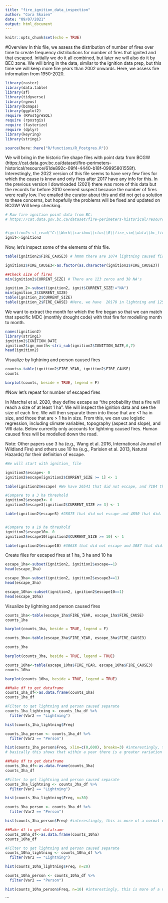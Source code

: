 ```yaml
---
title: "fire_ignition_data_inspection"
author: "Cora Skaien"
date: "09/07/2021"
output: html_document
---
```


```r
knitr::opts_chunk$set(echo = TRUE)
```


<!--
Copyright 2021 Province of British Columbia

Licensed under the Apache License, Version 2.0 (the "License");
you may not use this file except in compliance with the License.
You may obtain a copy of the License at

http://www.apache.org/licenses/LICENSE-2.0

Unless required by applicable law or agreed to in writing, software distributed under the License is distributed on an "AS IS" BASIS,
WITHOUT WARRANTIES OR CONDITIONS OF ANY KIND, either express or implied.
See the License for the specific language governing permissions and limitations under the License.
-->

#Overview
In this file, we assess the distribution of number of fires over time to create frequency distributions for number of fires that ignited and that escaped. Initially we do it all combined, but later we will also do it by BEC zone. We will bring in the data, similar to the ignition data prep, but this time we will keep more fire years than 2002 onwards. Here, we assess fire information from 1950-2020.

```r

library(raster)
library(data.table)
library(sf)
library(tidyverse)
library(rgeos)
library(bcmaps)
library(ggplot2)
require (RPostgreSQL)
require (rpostgis)
require (fasterize)
require (dplyr)
library(keyring)
library(stringi)

source(here::here("R/functions/R_Postgres.R"))
```

We will bring in the historic fire shape files with point data from BCGW (https://cat.data.gov.bc.ca/dataset/fire-perimeters-historical/resource/61de892c-09f4-4440-b18f-09995801558f).
Interestingly, the 2022 version of this file seems to have very few fires for which the cause is know and only fires after 2017 have any info for this. In the previous version I downloaded (2021) there was more of this data but the records for before 2010 seemed suspect because the number of fires were really low. I've emailed the curator about this and did not get a solution to these concerns, but hopefully the problems will be fixed and updated on BCGW! Will keep checking.

```r

# Raw fire ignition point data from BC:
# https://cat.data.gov.bc.ca/dataset/fire-perimeters-historical/resource/61de892c-09f4-4440-b18f-09995801558f


#ignition2<-st_read("C:\\Work\\caribou\\clus\\R\\fire_sim\\data\\bc_fire_ignition.shp")
ignit<-ignition2
```

Now, let's inspect some of the elements of this file.

```r
table(ignition2$FIRE_CAUSE3) # hmmm there are 1074 lightning caused fires, 960 human caused ones and 30043 unknown. I dont think I can filter this by the cause of fire. If I do I loose a TON of data! BAD!

ignition2$FIRE_CAUSE3<-as.factor(as.character(ignition2$FIRE_CAUSE3))
```


```r
##Check size of fires
min(ignition2$CURRENT_SIZE) # There are 123 zeros and 38 NA's

ignition_2<-subset(ignition2, ignit$CURRENT_SIZE!="NA")
min(ignition_2$CURRENT_SIZE)
table(ignition_2$CURRENT_SIZE)
table(ignition_2$FIRE_CAUSE) #Here, we have  20178 in lightning and 12530 in person
```

We want to extract the month for which the fire began so that we can match that specific MDC (monthly drought code) with that fire for modelling month to month.

```r
names(ignition2)
library(stringi)
ignition2$IGNITION_DATE
ignition2$ign_month<-stri_sub(ignition2$IGNITION_DATE,6,7)
head(ignition2)


```

Visualize by lightning and person caused fires

```r
counts<-table(ignition2$FIRE_YEAR, ignition2$FIRE_CAUSE)
counts

barplot(counts, beside = TRUE, legend = F)
```



#Now let's repeat for number of escaped fires

In Marchal et al. 2020, they define escape as "the probability that a fire will reach a size of at least 1 ha". We will inspect the ignition data and see the size of each fire. We will then separate them into those that are <1 ha in size, and those that are > 1 ha in size. From this, we can use logistic regression, including climate variables, topography (aspect and slope), and VRI data. Below currently only accounts for lightning caused fires. Human caused fires will be modelled down the road.

Note: Other papers use 3 ha (e.g., Wang et al. 2016, International Journal of Wildland Fire) and others use 10 ha (e.g., Parisien et al. 2013, Natural Hazards) for their definition of escape.

```r
#We will start with ignition_ file

ignition2$escape<- 0
ignition2$escape[ignition2$CURRENT_SIZE >= 1] <- 1

table(ignition2$escape) #We have 26541 that did not escape, and 7184 that did escape.

#Compare to a 3 ha threshold
ignition2$escape3<- 0
ignition2$escape3[ignition2$CURRENT_SIZE >= 3] <- 1

table(ignition2$escape3) #28875 that did not escape and 4850 that did.


#Compare to a 10 ha threshold
ignition2$escape10<- 0
ignition2$escape10[ignition2$CURRENT_SIZE >= 10] <- 1

table(ignition2$escape10) #30638 that did not escape and 3087 that did.

```
Create files for escaped fires at 1 ha, 3 ha and 10 ha
```r
escape_1ha<-subset(ignition2, ignition2$escape==1)
head(escape_1ha)

escape_3ha<-subset(ignition2, ignition2$escape3==1)
head(escape_3ha)

escape_10ha<-subset(ignition2, ignition2$escape10==1)
head(escape_10ha)

```

Visualize by lightning and person caused fires

```r
counts_1ha<-table(escape_1ha$FIRE_YEAR, escape_1ha$FIRE_CAUSE)
counts_1ha

barplot(counts_1ha, beside = TRUE, legend = F)
```
```r
counts_3ha<-table(escape_3ha$FIRE_YEAR, escape_3ha$FIRE_CAUSE3)

counts_3ha

barplot(counts_3ha, beside = TRUE, legend = TRUE)
```

```r
counts_10ha<-table(escape_10ha$FIRE_YEAR, escape_10ha$FIRE_CAUSE3)
counts_10ha

barplot(counts_10ha, beside = TRUE, legend = TRUE)
```


```r
##Make df to get dataframe
counts_1ha_df<-as.data.frame(counts_1ha)
counts_1ha_df

#Filter to get lightning and person caused separate
counts_1ha_lightning <- counts_1ha_df %>% 
  filter(Var2 == "Lightning")

hist(counts_1ha_lightning$Freq)

counts_1ha_person <- counts_1ha_df %>% 
  filter(Var2 == "Person")

hist(counts_1ha_person$Freq, xlim=c(0,600), breaks=3) #interestingly, this is more of a normal distribution than Poisson-like. 
# basically this shows that within a year there is a greater variation in the number of lightning caused fires in comparison the human caused ones.
```


```r
##Make df to get dataframe
counts_3ha_df<-as.data.frame(counts_3ha)
counts_3ha_df

#Filter to get lightning and person caused separate
counts_3ha_lightning <- counts_3ha_df %>% 
  filter(Var2 == "Lightning")

hist(counts_3ha_lightning$Freq, n=30)

counts_3ha_person <- counts_3ha_df %>% 
  filter(Var2 == "Person")

hist(counts_3ha_person$Freq) #interestingly, this is more of a normal distribution than Poisson-like. 
```


```r
##Make df to get dataframe
counts_10ha_df<-as.data.frame(counts_10ha)
counts_10ha_df

#Filter to get lightning and person caused separate
counts_10ha_lightning <- counts_10ha_df %>% 
  filter(Var2 == "Lightning")

hist(counts_10ha_lightning$Freq, n=20)

counts_10ha_person <- counts_10ha_df %>% 
  filter(Var2 == "Person")

hist(counts_10ha_person$Freq, n=10) #interestingly, this is more of a normal distribution than Poisson-like. 
```
```

